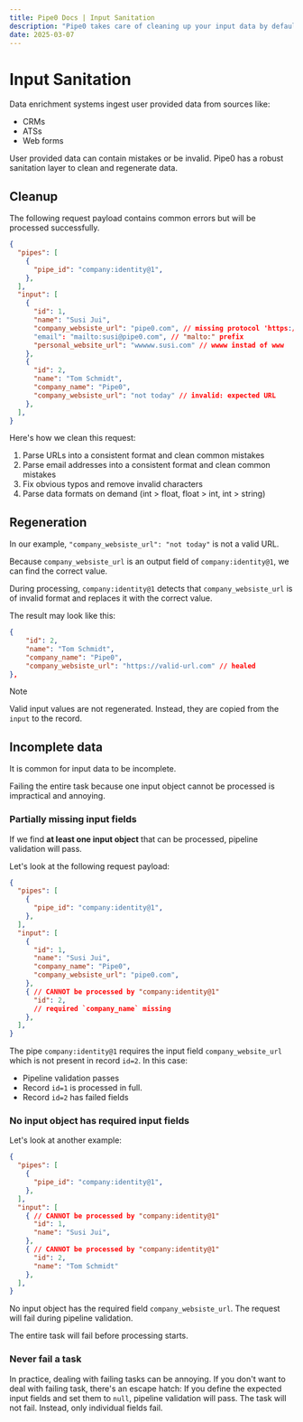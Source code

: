 ```yaml
---
title: Pipe0 Docs | Input Sanitation
description: "Pipe0 takes care of cleaning up your input data by default"
date: 2025-03-07
---
```


# Input Sanitation

Data enrichment systems ingest user provided data from sources like:

- CRMs
- ATSs
- Web forms

User provided data can contain mistakes or be invalid. Pipe0 has a robust sanitation layer to clean
and regenerate data.

## Cleanup

The following <AppLink linkType='pipelineRequest'>request payload</AppLink> contains
common errors but will be processed successfully.

```json
{
  "pipes": [
    { 
      "pipe_id": "company:identity@1",
    },
  ],
  "input": [
    {
      "id": 1,
      "name": "Susi Jui",
      "company_websiste_url": "pipe0.com", // missing protocol 'https://'
      "email": "mailto:susi@pipe0.com", // "malto:" prefix
      "personal_website_url": "wwwww.susi.com" // wwww instad of www
    },
    {
      "id": 2,
      "name": "Tom Schmidt",
      "company_name": "Pipe0",
      "company_websiste_url": "not today" // invalid: expected URL
    },
  ],
}
```

Here's how we clean this request:

1. Parse URLs into a consistent format and clean common mistakes
1. Parse email addresses into a consistent format and clean common mistakes
1. Fix obvious typos and remove invalid characters
1. Parse data formats on demand (int > float, float > int, int > string)

## Regeneration

In our example, `"company_websiste_url": "not today"` is not a valid URL.

Because `company_websiste_url` is an <AppLink linkType="outputField">output field</AppLink> of `company:identity@1`,
we can find the correct value.

During processing, `company:identity@1` detects that `company_websiste_url` is of invalid format 
and replaces it with the correct value.

The result may look like this:

```json
{
    "id": 2,
    "name": "Tom Schmidt",
    "company_name": "Pipe0",
    "company_websiste_url": "https://valid-url.com" // healed
},
```

> [!NOTE]
> 
> Valid input values are not regenerated. Instead, they are copied from the `input` to the <AppLink linkType="record">record</AppLink>.

## Incomplete data

It is common for input data to be incomplete.

Failing the entire task because one input object cannot be processed is impractical and annoying.

### Partially missing input fields

If we find **at least one input object** that can be processed, pipeline validation will pass.

Let's look at the following request payload:

```json
{
  "pipes": [
    { 
      "pipe_id": "company:identity@1",
    },
  ],
  "input": [
    {
      "id": 1,
      "name": "Susi Jui",
      "company_name": "Pipe0",
      "company_websiste_url": "pipe0.com",
    },
    { // CANNOT be processed by "company:identity@1"
      "id": 2,
      // required `company_name` missing
    },
  ],
}
```

The pipe `company:identity@1` requires the input field `company_website_url` which is not present
in record `id=2`. In this case:

- Pipeline validation passes
- Record `id=1` is processed in full.
- Record `id=2` has failed fields

### No input object has required input fields

Let's look at another example:


```json
{
  "pipes": [
    { 
      "pipe_id": "company:identity@1",
    },
  ],
  "input": [
    { // CANNOT be processed by "company:identity@1"
      "id": 1,
      "name": "Susi Jui",
    },
    { // CANNOT be processed by "company:identity@1"
      "id": 2,
      "name": "Tom Schmidt"
    },
  ],
}
```

No input object has the required field `company_websiste_url`. The request will fail during pipeline validation.

The entire task will fail before processing starts.

### Never fail a task

In practice, dealing with failing tasks can be annoying. If you don't want to deal 
with failing task, there's an escape hatch: If you define the expected input fields and set them to `null`, pipeline validation will
pass. The task will not fail. Instead, only individual fields fail.

